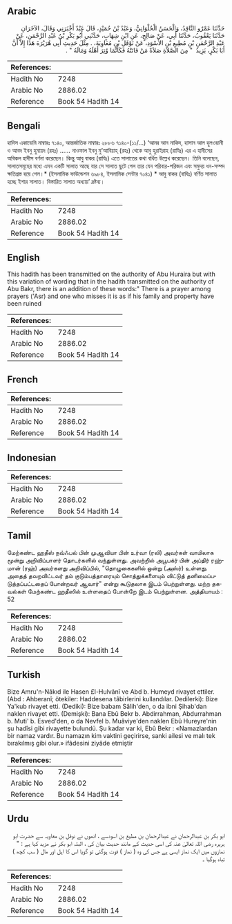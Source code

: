 ## Arabic


<div dir="rtl" lang="ar" style={{fontSize:'larger',backgroundColor:'#f8f9fa',padding:20}}>
حَدَّثَنَا عَمْرٌو النَّاقِدُ، وَالْحَسَنُ الْحُلْوَانِيُّ، وَعَبْدُ بْنُ حُمَيْدٍ، قَالَ عَبْدٌ أَخْبَرَنِي وَقَالَ، الآخَرَانِ حَدَّثَنَا يَعْقُوبُ، حَدَّثَنَا أَبِي، عَنْ صَالِحٍ، عَنِ ابْنِ شِهَابٍ، حَدَّثَنِي أَبُو بَكْرِ بْنُ عَبْدِ الرَّحْمَنِ، عَنْ عَبْدِ الرَّحْمَنِ بْنِ مُطِيعِ بْنِ الأَسْوَدِ، عَنْ نَوْفَلِ بْنِ مُعَاوِيَةَ، ‏.‏ مِثْلَ حَدِيثِ أَبِي هُرَيْرَةَ هَذَا إِلاَّ أَنَّ أَبَا بَكْرٍ، يَزِيدُ ‏ "‏ مِنَ الصَّلاَةِ صَلاَةٌ مَنْ فَاتَتْهُ فَكَأَنَّمَا وُتِرَ أَهْلَهُ وَمَالَهُ ‏"‏ ‏.‏
</div>
<div style={{backgroundColor:'#f8f9fa',padding:20, marginBottom: 10}}><table> <thead> <tr> <th>References:</th> <th></th> </tr> </thead> <tbody><tr><td>Hadith No</td><td>7248</td></tr><tr><td>Arabic No</td><td>2886.02</td></tr><tr><td>Reference</td><td>Book 54 Hadith 14</td></tr></tbody></table></div>

## Bengali


<div dir="ltr" lang="bn" style={{fontSize:'larger',backgroundColor:'#f8f9fa',padding:20}}>
হাদিস একাডেমি নাম্বারঃ ৭১৪০, আন্তর্জাতিক নাম্বারঃ ২৮৮৬ ৭১৪০-(১১/...) ‘আমর আন নাকিদ, হাসান আল হুলওয়ানী ও আবদ ইবনু হুমায়দ (রহঃ) ...... নাওফাল ইবনু মু’আবিয়াহ্ (রহঃ) থেকে আবু হুরাইরাহ (রাযিঃ) এর এ হাদীসের অবিকল হাদীস বর্ণনা করেছেন। কিন্তু আবু বাকর (রাযিঃ) এতে সালাতের কথা বর্ধিত উল্লেখ করেছেন। তিনি বলেছেন, সালাতসমূহের মধ্যে এমন একটি সালাত আছে যার সে সালাত ছুটে গেল তার যেন পরিবার-পরিজন এবং সমুদয় ধন-সম্পদ ক্ষতিগ্রস্ত হয়ে গেল।* (ইসলামিক ফাউন্ডেশন ৬৯৮৪, ইসলামিক সেন্টার ৭০৪১) * আবু বাকর (বাযিঃ) বর্ণিত সালাত হচ্ছে ইশার সালাত। বিস্তারিত সালাত অধ্যায়’ দ্রষ্টব্য।
</div>
<div style={{backgroundColor:'#f8f9fa',padding:20, marginBottom: 10}}><table> <thead> <tr> <th>References:</th> <th></th> </tr> </thead> <tbody><tr><td>Hadith No</td><td>7248</td></tr><tr><td>Arabic No</td><td>2886.02</td></tr><tr><td>Reference</td><td>Book 54 Hadith 14</td></tr></tbody></table></div>

## English


<div dir="ltr" lang="en" style={{fontSize:'larger',backgroundColor:'#f8f9fa',padding:20}}>
This hadith has been transmitted on the authority of Abu Huraira but with this variation of wording that in the hadith transmitted on the authority of Abu Bakr, there is an addition of these words:" There is a prayer among prayers ('Asr) and one who misses it is as if his family and property have been ruined
</div>
<div style={{backgroundColor:'#f8f9fa',padding:20, marginBottom: 10}}><table> <thead> <tr> <th>References:</th> <th></th> </tr> </thead> <tbody><tr><td>Hadith No</td><td>7248</td></tr><tr><td>Arabic No</td><td>2886.02</td></tr><tr><td>Reference</td><td>Book 54 Hadith 14</td></tr></tbody></table></div>

## French


<div dir="ltr" lang="fr" style={{fontSize:'larger',backgroundColor:'#f8f9fa',padding:20}}>

</div>
<div style={{backgroundColor:'#f8f9fa',padding:20, marginBottom: 10}}><table> <thead> <tr> <th>References:</th> <th></th> </tr> </thead> <tbody><tr><td>Hadith No</td><td>7248</td></tr><tr><td>Arabic No</td><td>2886.02</td></tr><tr><td>Reference</td><td>Book 54 Hadith 14</td></tr></tbody></table></div>

## Indonesian


<div dir="ltr" lang="id" style={{fontSize:'larger',backgroundColor:'#f8f9fa',padding:20}}>

</div>
<div style={{backgroundColor:'#f8f9fa',padding:20, marginBottom: 10}}><table> <thead> <tr> <th>References:</th> <th></th> </tr> </thead> <tbody><tr><td>Hadith No</td><td>7248</td></tr><tr><td>Arabic No</td><td>2886.02</td></tr><tr><td>Reference</td><td>Book 54 Hadith 14</td></tr></tbody></table></div>

## Tamil


<div dir="ltr" lang="ta" style={{fontSize:'larger',backgroundColor:'#f8f9fa',padding:20}}>
மேற்கண்ட ஹதீஸ் நவ்ஃபல் பின் முஆவியா பின் உர்வா (ரலி) அவர்கள் வாயிலாக மூன்று அறிவிப்பாளர் தொடர்களில் வந்துள்ளது. அவற்றில் அபூபக்ர் பின் அப்திர் ரஹ்மான் (ரஹ்) அவர்களது அறிவிப்பில், "தொழுகைகளில் ஒன்று (அஸ்ர்) உள்ளது. அதைத் தவறவிட்டவர் தம் குடும்பத்தாரையும் சொத்துக்களையும் விட்டுத் தனிமைப்படுத்தப்பட்டதைப் போன்றவர் ஆவார்" என்று கூடுதலாக இடம் பெற்றுள்ளது. மற்ற தகவல்கள் மேற்கண்ட ஹதீஸில் உள்ளதைப் போன்றே இடம் பெற்றுள்ளன. அத்தியாயம் : 52
</div>
<div style={{backgroundColor:'#f8f9fa',padding:20, marginBottom: 10}}><table> <thead> <tr> <th>References:</th> <th></th> </tr> </thead> <tbody><tr><td>Hadith No</td><td>7248</td></tr><tr><td>Arabic No</td><td>2886.02</td></tr><tr><td>Reference</td><td>Book 54 Hadith 14</td></tr></tbody></table></div>

## Turkish


<div dir="ltr" lang="tr" style={{fontSize:'larger',backgroundColor:'#f8f9fa',padding:20}}>
Bize Amru'n-Nâkıd ile Hasen £l-Hulvânî ve Abd b. Humeyd rivayet ettiler. (Abd : Ahberanî; ötekiler: Haddesena tâbirlerini kullandılar. Dedilerki): Bize Ya'kub rivayet etti. (Dediki): Bize babam Sâlih'den, o da ibni Şihab'dan naklen rivayet etti. (Demişki): Bana Ebû Bekr b. Abdirrahman, Abdurrahman b. Muti' b. Esved'den, o da Nevfel b. Muâviye'den naklen Ebû Hureyre'nin şu hadîsi gibi rivayette bulundü. Şu kadar var ki, Ebû Bekr : «Namazlardan bir namaz vardır. Bu namazın kim vaktini geçirirse, sanki ailesi ve malı tek bırakılmış gibi olur.» ifâdesini ziyâde etmiştir
</div>
<div style={{backgroundColor:'#f8f9fa',padding:20, marginBottom: 10}}><table> <thead> <tr> <th>References:</th> <th></th> </tr> </thead> <tbody><tr><td>Hadith No</td><td>7248</td></tr><tr><td>Arabic No</td><td>2886.02</td></tr><tr><td>Reference</td><td>Book 54 Hadith 14</td></tr></tbody></table></div>

## Urdu


<div dir="rtl" lang="ur" style={{fontSize:'larger',backgroundColor:'#f8f9fa',padding:20}}>
ابو بکر بن عبدالرحمان نے عبدالرحمان بن مطیع بن اسودسے ، انھوں نے نوفل بن معاویہ سے حضرت ابو ہریرہ رضی اللہ تعالیٰ عنہ کی اسی حدیث کے مانند حدیث بیان کی ، البتہ ابو بکر نے مزید کہا ہے : " نمازوں میں ایک نماز ایسی ہے جس کی وہ ( نماز ) فوت ہوگئی تو گویا اس کا اہل اور مال ( سب کچھ ) تباہ ہوگیا ۔
</div>
<div style={{backgroundColor:'#f8f9fa',padding:20, marginBottom: 10}}><table> <thead> <tr> <th>References:</th> <th></th> </tr> </thead> <tbody><tr><td>Hadith No</td><td>7248</td></tr><tr><td>Arabic No</td><td>2886.02</td></tr><tr><td>Reference</td><td>Book 54 Hadith 14</td></tr></tbody></table></div>